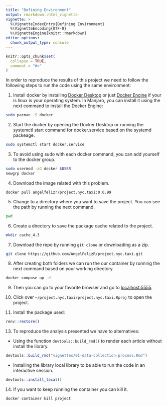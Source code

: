 ```yaml
---
title: "Defining Environment"
output: rmarkdown::html_vignette
vignette: >
  %\VignetteIndexEntry{Defining Environment}
  %\VignetteEncoding{UTF-8}
  %\VignetteEngine{knitr::rmarkdown}
editor_options: 
  chunk_output_type: console
---
```


```r
knitr::opts_chunk$set(
  collapse = TRUE,
  comment = "#>"
)
```

In order to reproduce the results of this project we need to follow the following steps to run the code using the same environment:

1. Install docker by installing [Docker Desktop](https://www.docker.com/products/docker-desktop/) or just [Docker Engine](https://docs.docker.com/engine/install/) if your is linux is your operating system. In Manjaro, you can install it using the next command to install the Docker Engine:

```bash
sudo pacman -S docker
```

2. Start the docker by opening the Docker Desktop or running the systemctl start command for docker.service based on the systemd packeage.

```bash
sudo systemctl start docker.service
```

3. To avoid using sudo with each docker command, you can add yourself to the docker group.

```bash
sudo usermod -aG docker $USER
newgrp docker
```

4. Download the image related with this problem.

```bas
docker pull angelfelizr/project.nyc.taxi:0.0.99                                  
```

5. Change to a directory where you want to save the project. You can see the path by running the next command.

```bash
pwd
```

6. Create a directory to save the package cache related to the project.

```bash
mkdir cache_4.3
```

7. Download the repo by running `git clone` or downloading as a zip.

```bash
git clone https://github.com/AngelFelizR/project.nyc.taxi.git
```

8. After creating both folders we can run the our container by running the next command based on your working directory.

```bash
docker compose up -d
```

9. Then you can go to your favorite browser and go to [localhost:5555](http://localhost:5555/).

11. Click over `~/project.nyc.taxi/project.nyc.taxi.Rproj` to open the project.

12. Install the package used:

```r
renv::restore()
```

13. To reproduce the analysis presented we have to alternatives:

  - Using the function `devtools::build_rmd()` to render each article without install the library.

```r
devtools::build_rmd("vignettes/01-data-collection-process.Rmd")
```

  - Installing the library local library to be able to run the code in an interactive session.
  
```r
devtools::install_local()
```
  

14. If you want to keep running the container you can kill it.

```bash
docker container kill project
```
